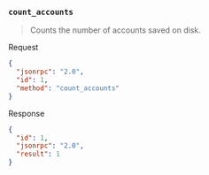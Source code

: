### `count_accounts`

> Counts the number of accounts saved on disk.

Request

```json
{
  "jsonrpc": "2.0",
  "id": 1,
  "method": "count_accounts"
}
```

Response

```json
{
  "id": 1,
  "jsonrpc": "2.0",
  "result": 1
}
```